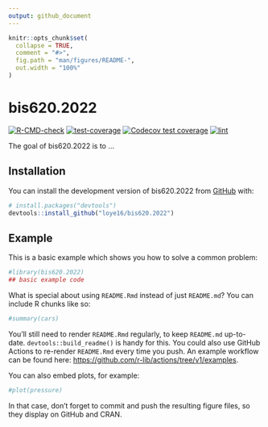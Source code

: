 ```yaml
---
output: github_document
---
```


<!-- README.md is generated from README.Rmd. Please edit that file -->

```r
knitr::opts_chunk$set(
  collapse = TRUE,
  comment = "#>",
  fig.path = "man/figures/README-",
  out.width = "100%"
)
```

# bis620.2022

<!-- badges: start -->
[![R-CMD-check](https://github.com/loye16/bis620.2022/actions/workflows/R-CMD-check.yaml/badge.svg)](https://github.com/loye16/bis620.2022/actions/workflows/R-CMD-check.yaml)
[![test-coverage](https://github.com/loye16/bis620.2022/actions/workflows/test-coverage.yaml/badge.svg)](https://github.com/loye16/bis620.2022/actions/workflows/test-coverage.yaml)
[![Codecov test coverage](https://codecov.io/gh/loye16/bis620.2022/branch/main/graph/badge.svg)](https://app.codecov.io/gh/loye16/bis620.2022?branch=main)
[![lint](https://github.com/loye16/bis620.2022/actions/workflows/lint.yaml/badge.svg)](https://github.com/loye16/bis620.2022/actions/workflows/lint.yaml)
<!-- badges: end -->




The goal of bis620.2022 is to ...

## Installation

You can install the development version of bis620.2022 from [GitHub](https://github.com/) with:

``` r
# install.packages("devtools")
devtools::install_github("loye16/bis620.2022")
```

## Example

This is a basic example which shows you how to solve a common problem:

```r
#library(bis620.2022)
## basic example code
```

What is special about using `README.Rmd` instead of just `README.md`? You can include R chunks like so:

```r
#summary(cars)
```

You'll still need to render `README.Rmd` regularly, to keep `README.md` up-to-date. `devtools::build_readme()` is handy for this. You could also use GitHub Actions to re-render `README.Rmd` every time you push. An example workflow can be found here: <https://github.com/r-lib/actions/tree/v1/examples>.

You can also embed plots, for example:

```r
#plot(pressure)
```

In that case, don't forget to commit and push the resulting figure files, so they display on GitHub and CRAN.
